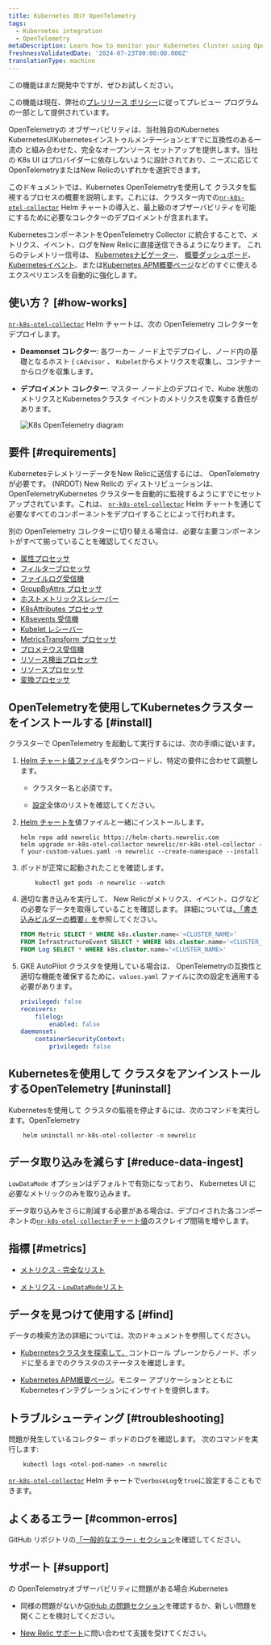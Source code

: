 ```yaml
---
title: Kubernetes 向け OpenTelemetry
tags:
  - Kubernetes integration
  - OpenTelemetry
metaDescription: Learn how to monitor your Kubernetes Cluster using OpenTelemetry
freshnessValidatedDate: '2024-07-23T00:00:00.000Z'
translationType: machine
---
```


<Callout title="プレビュー">
  この機能はまだ開発中ですが、ぜひお試しください。

  この機能は現在、弊社の[プレリリース ポリシー](/docs/licenses/license-information/referenced-policies/new-relic-pre-release-policy)に従ってプレビュー プログラムの一部として提供されています。
</Callout>

OpenTelemetryの オブザーバビリティは、当社独自のKubernetes KubernetesUIKubernetesインストゥルメンテーションとすでに互換性のある一流の と組み合わせた、完全なオープンソース セットアップを提供します。当社の K8s UI はプロバイダーに依存しないように設計されており、ニーズに応じてOpenTelemetryまたはNew Relicのいずれかを選択できます。

このドキュメントでは、Kubernetes OpenTelemetryを使用して クラスタを監視するプロセスの概要を説明します。これには、クラスター内での[`nr-k8s-otel-collector`](https://github.com/newrelic/helm-charts/tree/master/charts/nr-k8s-otel-collector) Helm チャートの導入と、最上級のオブザーバビリティを可能にするために必要なコレクターのデプロイメントが含まれます。

KubernetesコンポーネントをOpenTelemetry Collector に統合することで、メトリクス、イベント、ログをNew Relicに直接送信できるようになります。 これらのテレメトリー信号は、 [Kubernetesナビゲーター](/docs/kubernetes-pixie/kubernetes-integration/understand-use-data/kubernetes-cluster-explorer/#navigator-preview)、 [概要ダッシュボード](/docs/kubernetes-pixie/kubernetes-integration/understand-use-data/kubernetes-cluster-explorer/#cluster-overview-dashboard)、 [Kubernetesイベント](/docs/kubernetes-pixie/kubernetes-integration/understand-use-data/kubernetes-cluster-explorer/#browse-your-kubernetes-events)、または[Kubernetes APM概要ページ](/docs/apm/apm-ui-pages/monitoring/kubernetes-summary-page/)などのすぐに使えるエクスペリエンスを自動的に強化します。

## 使い方？ [#how-works]

[`nr-k8s-otel-collector`](https://github.com/newrelic/helm-charts/tree/master/charts/nr-k8s-otel-collector) Helm チャートは、次の OpenTelemetry コレクターをデプロイします。

* **Deamonset コレクター**: 各ワーカー ノード上でデプロイし、ノード内の基礎となるホスト ( `cAdvisor` 、 `Kubelet`からメトリクスを収集し、コンテナーからログを収集します。

* **デプロイメント コレクター**: マスター ノード上のデプロイで、Kube 状態のメトリクスとKubernetesクラスタ イベントのメトリクスを収集する責任があります。

  <img
    title="K8s OpenTelemetry diagram"
    alt="K8s OpenTelemetry diagram"
    src="/images/infrastructure_diagram_k8s-otel-stack.webp"
  />

## 要件 [#requirements]

KubernetesテレメトリーデータをNew Relicに送信するには、 OpenTelemetryが必要です。 (NRDOT) New Relicの ディストリビューションは、OpenTelemetryKubernetes クラスターを自動的に監視するようにすでにセットアップされています。これは、 [`nr-k8s-otel-collector`](https://github.com/newrelic/helm-charts/tree/master/charts/nr-k8s-otel-collector) Helm チャートを通じて必要なすべてのコンポーネントをデプロイすることによって行われます。

別の OpenTelemetry コレクターに切り替える場合は、必要な主要コンポーネントがすべて揃っていることを確認してください。

* [属性プロセッサ](https://github.com/open-telemetry/opentelemetry-collector-contrib/tree/main/processor/attributesprocessor)
* [フィルタープロセッサ](https://github.com/open-telemetry/opentelemetry-collector-contrib/tree/main/processor/filterprocessor)
* [ファイルログ受信機](https://github.com/open-telemetry/opentelemetry-collector-contrib/tree/main/receiver/filelogreceiver)
* [GroupByAttrs プロセッサ](https://github.com/open-telemetry/opentelemetry-collector-contrib/tree/main/processor/groupbyattrsprocessor)
* [ホストメトリックスレシーバー](https://github.com/open-telemetry/opentelemetry-collector-contrib/tree/main/receiver/hostmetricsreceiver)
* [K8sAttributes プロセッサ](https://github.com/open-telemetry/opentelemetry-collector-contrib/tree/main/processor/k8sattributesprocessor)
* [K8sevents 受信機](https://github.com/open-telemetry/opentelemetry-collector-contrib/tree/main/receiver/k8seventsreceiver)
* [Kubelet レシーバー](https://github.com/open-telemetry/opentelemetry-collector-contrib/tree/main/receiver/kubeletstatsreceiver)
* [MetricsTransform プロセッサ](https://github.com/open-telemetry/opentelemetry-collector-contrib/tree/main/processor/metricstransformprocessor)
* [プロメテウス受信機](https://github.com/open-telemetry/opentelemetry-collector-contrib/tree/main/receiver/prometheusreceiver)
* [リソース検出プロセッサ](https://github.com/open-telemetry/opentelemetry-collector-contrib/tree/main/processor/resourcedetectionprocessor)
* [リソースプロセッサ](https://github.com/open-telemetry/opentelemetry-collector-contrib/tree/main/processor/resourceprocessor)
* [変換プロセッサ](https://github.com/open-telemetry/opentelemetry-collector-contrib/tree/main/processor/transformprocessor)

## OpenTelemetryを使用してKubernetesクラスターをインストールする [#install]

クラスターで OpenTelemetry を起動して実行するには、次の手順に従います。

1. [Helm チャート値ファイル](https://github.com/newrelic/helm-charts/tree/master/charts/nr-k8s-otel-collector/values.yaml#L20-L24)をダウンロードし、特定の要件に合わせて調整します。

   * クラスター名と<InlinePopover type="licenseKey"/>必須です。

   * [設定](https://github.com/newrelic/helm-charts/tree/master/charts/nr-k8s-otel-collector#values)全体のリストを確認してください。

2. [Helm チャートを](https://github.com/newrelic/helm-charts/tree/master/charts/nr-k8s-otel-collector)値ファイルと一緒にインストールします。

   ```shell
   helm repo add newrelic https://helm-charts.newrelic.com
   helm upgrade nr-k8s-otel-collector newrelic/nr-k8s-otel-collector -f your-custom-values.yaml -n newrelic --create-namespace --install
   ```

3. ポッドが正常に起動されたことを確認します。

   ```shell
       kubectl get pods -n newrelic --watch
   ```

4. 適切な書き込みを実行して、 New Relicがメトリクス、イベント、ログなどの必要なデータを取得していることを確認します。 詳細については[、「書き込みビルダーの概要」を](/docs/query-your-data/explore-query-data/query-builder/introduction-query-builder/)参照してください。

   ```sql
   FROM Metric SELECT * WHERE k8s.cluster.name='<CLUSTER_NAME>'
   FROM InfrastructureEvent SELECT * WHERE k8s.cluster.name='<CLUSTER_NAME>'
   FROM Log SELECT * WHERE k8s.cluster.name='<CLUSTER_NAME>'
   ```

5. GKE AutoPilot クラスタを使用している場合は、 OpenTelemetryの互換性と適切な機能を確保するために、`values.yaml` ファイルに次の設定を適用する必要があります。

   ```yaml
   privileged: false
   receivers:
       filelog:
           enabled: false
   daemonset:
       containerSecurityContext:
           privileged: false
   ```

## Kubernetesを使用して クラスタをアンインストールするOpenTelemetry [#uninstall]

Kubernetesを使用して クラスタの監視を停止するには、次のコマンドを実行します。OpenTelemetry

```shell
    helm uninstall nr-k8s-otel-collector -n newrelic
```

## データ取り込みを減らす [#reduce-data-ingest]

`LowDataMode` オプションはデフォルトで有効になっており、 Kubernetes UI に必要なメトリックのみを取り込みます。

データ取り込みをさらに削減する必要がある場合は、デプロイされた各コンポーネントの[`nr-k8s-otel-collector`チャート値](https://github.com/newrelic/helm-charts/tree/master/charts/nr-k8s-otel-collector#values)のスクレイプ間隔を増やします。

## 指標 [#metrics]

* [メトリクス - 完全なリスト](https://github.com/newrelic/helm-charts/tree/master/charts/nr-k8s-otel-collector/docs/metrics-full.md)

* [メトリクス - `LowDataMode`リスト](https://github.com/newrelic/helm-charts/tree/master/charts/nr-k8s-otel-collector/docs/metrics-lowDataMode.md)

## データを見つけて使用する [#find]

データの検索方法の詳細については、次のドキュメントを参照してください。

* [Kubernetesクラスタを探索して、](/docs/kubernetes-pixie/kubernetes-integration/understand-use-data/kubernetes-cluster-explorer/)コントロール プレーンからノード、ポッドに至るまでのクラスタのステータスを確認します。

* [Kubernetes APM概要ページ](/docs/apm/apm-ui-pages/monitoring/kubernetes-summary-page/)。モニター アプリケーションとともにKubernetesインテグレーションにインサイトを提供します。

## トラブルシューティング [#troubleshooting]

問題が発生しているコレクター ポッドのログを確認します。 次のコマンドを実行します:

```shell
    kubectl logs <otel-pod-name> -n newrelic
```

[`nr-k8s-otel-collector`](https://github.com/newrelic/helm-charts/tree/master/charts/nr-k8s-otel-collector#values) Helm チャートで`verboseLog`を`true`に設定することもできます。

## よくあるエラー [#common-erros]

GitHub リポジトリの[「一般的なエラー」セクション](https://github.com/newrelic/helm-charts/tree/master/charts/nr-k8s-otel-collector#common-errors)を確認してください。

## サポート [#support]

の OpenTelemetryオブザーバビリティに問題がある場合:Kubernetes

* 同様の問題がないか[GitHub の問題セクション](https://github.com/newrelic/helm-charts/issues)を確認するか、新しい問題を開くことを検討してください。

* [New Relic サポート](https://support.newrelic.com/s/)に問い合わせて支援を受けてください。
